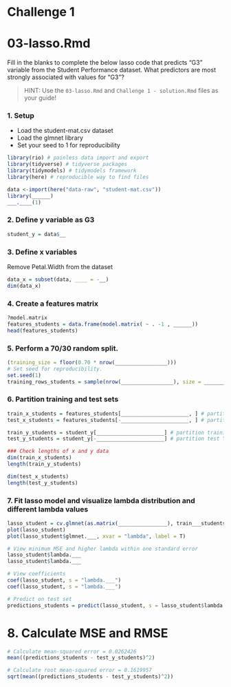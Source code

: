 # Challenge 1 
# 03-lasso.Rmd 

Fill in the blanks to complete the below lasso code that predicts "G3" variable from the Student Performance dataset. What predictors are most strongly associated with values for "G3"? 

> HINT: Use the `03-lasso.Rmd` and `Challenge 1 - solution.Rmd` files as your guide!

### 1. Setup
- Load the student-mat.csv dataset 
- Load the glmnet library
- Set your seed to 1 for reproducibility

```r
library(rio) # painless data import and export
library(tidyverse) # tidyverse packages 
library(tidymodels) # tidymodels framework 
library(here) # reproducible way to find files 

data <-import(here("data-raw", "student-mat.csv"))
library(______)
___.____(1)
```

### 2. Define y variable as G3
```r
student_y = data$__
```

### 3. Define x variables
Remove Petal.Width from the dataset
```r
data_x = subset(data, ____ = -__)
dim(data_x)
```

### 4. Create a features matrix
```r
?model.matrix
features_students = data.frame(model.matrix( ~ . -1 , ______))
head(features_students)
```

### 5. Perform a 70/30 random split.
```r
(training_size = floor(0.70 * nrow(_________________)))
# Set seed for reproducibility.
set.seed(1)
training_rows_students = sample(nrow(_________________), size = _____________)
```

### 6. Partition training and test sets
```r
train_x_students = features_students[______________________, ] # partition training dataset
test_x_students = features_students[-______________________, ] # partition test dataset

train_y_students = student_y[______________________] # partition training Y vector labels
test_y_students = student_y[-______________________] # partition test Y vector labels

### Check lengths of x and y data
dim(train_x_students)
length(train_y_students)

dim(test_x_students)
length(test_y_students)
```

### 7. Fit lasso model and visualize lambda distribution and different lambda values
```r
lasso_student = cv.glmnet(as.matrix(________________), train___students, family = "gaussian", alpha = 1)
plot(lasso_student)
plot(lasso_student$glmnet.___, xvar = "lambda", label = T)

# View minimum MSE and higher lambda within one standard error
lasso_student$lambda.___
lasso_student$lambda.___

# View coefficients
coef(lasso_student, s = "lambda.___")
coef(lasso_student, s = "lambda.___")

# Predict on test set
predictions_students = predict(lasso_student, s = lasso_student$lambda.___, newx = as.matrix(_______________))
```

# 8. Calculate MSE and RMSE
```r
# Calculate mean-squared error = 0.0262426
mean((predictions_students - test_y_students)^2)

# Calculate root mean-squared error = 0.1619957
sqrt(mean((predictions_students - test_y_students)^2))
```
